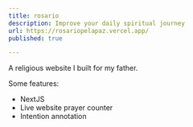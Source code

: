 ```yaml
---
title: rosario
description: Improve your daily spiritual journey
url: https://rosariopelapaz.vercel.app/
published: true

---
```

A religious website I built for my father.

Some features:
- NextJS
- Live website prayer counter
- Intention annotation